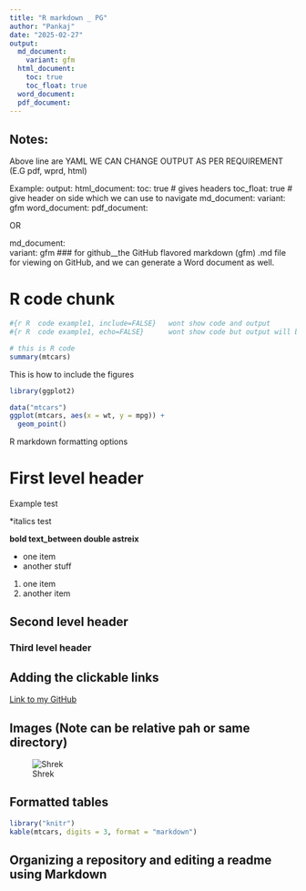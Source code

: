 ```yaml
---
title: "R markdown _ PG"
author: "Pankaj"
date: "2025-02-27"
output:
  md_document:
    variant: gfm
  html_document:
    toc: true
    toc_float: true
  word_document:
  pdf_document:
---
```



## Notes:
Above line are YAML
WE CAN CHANGE OUTPUT AS PER REQUIREMENT (E.G pdf, wprd, html)

Example:
  output: 
  html_document:
    toc: true         # gives headers
    toc_float: true  # give header on side which we can use to navigate
  md_document:
    variant: gfm
  word_document:
  pdf_document:

OR

  md_document:                     
      variant: gfm   ### for github__the GitHub flavored markdown (gfm) .md file for viewing on GitHub,                         and we can generate a Word document as well. 


# R code chunk

  
```r
#{r R  code example1, include=FALSE}   wont show code and output
#{r R  code example1, echo=FALSE}      wont show code but output will be showm

# this is R code
summary(mtcars)

```
This is how to include the figures

```r
library(ggplot2)

data("mtcars")
ggplot(mtcars, aes(x = wt, y = mpg)) +
  geom_point()

```

R markdown formatting options

# First level header

Example test

*italics test

**bold text_between double astreix**

- one item
- another stuff

1. one item
2. another item

## Second level header
### Third level header

## Adding the clickable links

[Link to my GitHub](https://github.com/ppg0001/PLPA_Assignment)

## Images (Note can be relative pah or same directory)

![Shrek](C:/Users/panka/OneDrive - Auburn University/PLPA_class/shrek.jpg)




## Formatted tables

```r
library("knitr")
kable(mtcars, digits = 3, format = "markdown")
```




## **Organizing a repository and editing a readme using Markdown**
